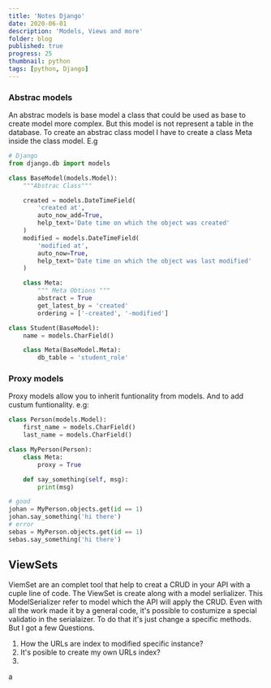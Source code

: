 ```yaml
---
title: 'Notes Django'
date: 2020-06-01
description: 'Models, Views and more'
folder: blog
published: true
progress: 25
thumbnail: python
tags: [python, Django]
---
```


### Abstrac models

An abstrac models is base model a class that could be used as base to create model more complex. But this model is not represent a table in the database. To create an abstrac class model I have to create a class Meta inside the class model. E.g

```python
# Django
from django.db import models

class BaseModel(models.Model):
    """Abstrac Class"""

    created = models.DateTimeField(
        'created at',
        auto_now_add=True,
        help_text='Date time on which the object was created'
    )
    modified = models.DateTimeField(
        'modified at',
        auto_now=True,
        help_text='Date time on which the object was last modified'
    )

    class Meta:
        """ Meta Obtions """
        abstract = True
        get_latest_by = 'created'
        ordering = ['-created', '-modified']

class Student(BaseModel):
    name = models.CharField()

    class Meta(BaseModel.Meta):
        db_table = 'student_role'
```

### Proxy models

Proxy models allow you to inherit funtionality from models. And to add custum funtionality.
e.g:

```python
class Person(models.Model):
    first_name = models.CharField()
    last_name = models.CharField()

class MyPerson(Person):
    class Meta:
        proxy = True

    def say_something(self, msg):
        print(msg)

# good
johan = MyPerson.objects.get(id == 1)
johan.say_something('hi there')
# error
sebas = MyPerson.objects.get(id == 1)
sebas.say_something('hi there')
```

## ViewSets

ViemSet are an complet tool that help to creat a CRUD in your API with a cuple line of code.
The ViewSet is create along with a model serlializer. This ModelSerializer refer to model which the API will apply the CRUD. Even with all the work made it by a general code, it's possible to costumize a special validatio in the serialaizer. To do that it's just change a specific methods.
But I got a few Questions.

1. How the URLs are index to modified specific instance?
2. It's posible to create my own URLs index?
3.

a
